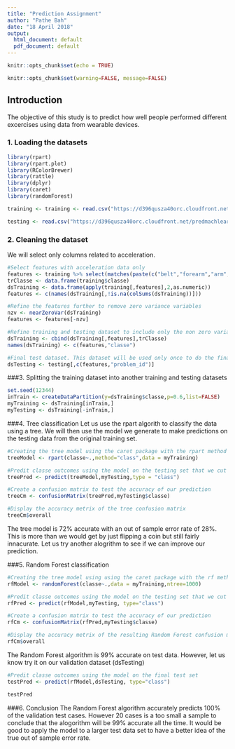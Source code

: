 ---
title: "Prediction Assignment"
author: "Pathe Bah"
date: "18 April 2018"
output:
  html_document: default
  pdf_document: default
---

```{r setup, include=FALSE}
knitr::opts_chunk$set(echo = TRUE)
```

```{r global_options, include=FALSE}
knitr::opts_chunk$set(warning=FALSE, message=FALSE)
```

## Introduction

The objective of this study is to predict how well people performed different excercises using data from wearable devices.

### 1. Loading the datasets

```{r}
library(rpart)
library(rpart.plot)
library(RColorBrewer)
library(rattle)
library(dplyr)
library(caret)
library(randomForest)

training <- training <- read.csv("https://d396qusza40orc.cloudfront.net/predmachlearn/pml-training.csv")

testing <- read.csv("https://d396qusza40orc.cloudfront.net/predmachlearn/pml-testing.csv")
```

### 2. Cleaning the dataset
We will select only columns related to acceleration.

```{r}
#Select features with acceleration data only
features <- training %>% select(matches(paste(c("belt","forearm","arm","dumbbell"),collapse = "|"))) %>% names()
trClasse <- data.frame(training$classe)
dsTraining <- data.frame(apply(training[,features],2,as.numeric))
features <- c(names(dsTraining[,!is.na(colSums(dsTraining))]))

#Refine the features further to remove zero variance variables
nzv <- nearZeroVar(dsTraining)
features <- features[-nzv]

#Refine training and testing dataset to include only the non zero variance features
dsTraining <- cbind(dsTraining[,features],trClasse)
names(dsTraining) <- c(features,"classe")

#Final test dataset. This dataset will be used only once to do the final test of the selected model
dsTesting <- testing[,c(features,"problem_id")]
```

###3. Splitting the training dataset into another training and testing datasets
```{r}
set.seed(12344)
inTrain <- createDataPartition(y=dsTraining$classe,p=0.6,list=FALSE)
myTraining <- dsTraining[inTrain,]
myTesting <- dsTraining[-inTrain,]
```

###4. Tree classification
Let us use the rpart algorith to classify the data using a tree. We will then use the model we generate to make predictions on the testing data from the original training set.

```{r}
#Creating the tree model using the caret package with the rpart method
treeModel <- rpart(classe~.,method="class",data = myTraining)

#Predit classe outcomes using the model on the testing set that we cut from the training set
treePred <- predict(treeModel,myTesting,type = "class")

#Create a confusion matrix to test the accuracy of our prediction
treeCm <- confusionMatrix(treePred,myTesting$classe)

#Display the accuracy metrix of the tree confusion matrix
treeCm$overall
```

The tree model is 72% accurate with an out of sample error rate of 28%. This is more than we would get by just flipping a coin but still fairly innacurate. Let us try another alogrithm to see if we can improve our prediction.

###5. Random Forest classification

```{r}
#Creating the tree model using using the caret package with the rf method
rfModel <- randomForest(classe~.,data = myTraining,ntree=1000)

#Predit classe outcomes using the model on the testing set that we cut from the training set
rfPred <- predict(rfModel,myTesting, type="class")

#Create a confusion matrix to test the accuracy of our prediction
rfCm <- confusionMatrix(rfPred,myTesting$classe)

#Display the accuracy metrix of the resulting Random Forest confusion matrix
rfCm$overall
```

The Random Forest algorithm is 99% accurate on test data. However, let us know try it on our validation dataset (dsTesting)

```{r}
#Predit classe outcomes using the model on the final test set
testPred <- predict(rfModel,dsTesting, type="class")

testPred
```

###6. Conclusion
The Random Forest algorithm accurately predicts 100% of the validation test cases. However 20 cases is a too small a sample to conclude that the alogorithm will be 99% accurate all the time. It would be good to apply the model to a larger test data set to have a better idea of the true out of sample error rate.









